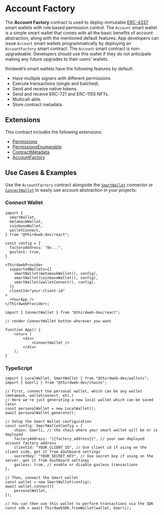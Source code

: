 # Account Factory

The **Account Factory** contract is used to deploy immutable [ERC-4337](https://eips.ethereum.org/EIPS/eip-4337) smart wallets with role based permission control.
The `Account` smart wallet is a simple smart wallet that comes with all the basic benefits of account abstraction, along with the mentioned default features. App developers can issue `Account` smart wallets programmatically by deploying an `AccountFactory` smart contract.
The `Account` smart contract is non-upgradeable. Developers should use this wallet if they do not anticipate making any future upgrades to their users' wallets.

thirdweb’s smart wallets have the following features by default:

- Have multiple signers with different permissions
- Execute transactions (single and batched).
- Send and receive native tokens.
- Send and receive ERC-721 and ERC-1155 NFTs.
- Multicall-able.
- Store contract metadata.

## Extensions

This contract includes the following extensions:

- [Permissions](/contracts/build/extensions/general/Permissions)
- [PermissionsEnumerable](/contracts/build/extensions/general/Permissionsenumerable)
- [ContractMetadata](/contracts/build/extensions/general/ContractMetadata)
- [AccountFactory](/contracts/build/extensions/erc-4337/SmartWallet-factory)

## Use Cases & Examples

Use the `AccountFactory` contract alongside the [`SmartWallet`](/wallet/smart-wallet) connector or [`ConnectWallet`](/react/latest/components/ConnectWallet) to easily use account abstraction in your projects:

### Connect Wallet

```tsx
import {
  smartWallet,
  metamaskWallet,
  coinbaseWallet,
  walletConnect,
} from "@thirdweb-dev/react";

const config = {
  factoryAddress: "0x...",
  gasless: true,
}

<ThirdwebProvider
  supportedWallets={[
    smartWallet(metamaskWallet(), config),
    smartWallet(coinbaseWallet(), config),
    smartWallet(walletConnect(), config),
  ]}
  clientId="your-client-id"
>
  <YourApp />
</ThirdwebProvider>;
```

```tsx
import { ConnectWallet } from "@thirdweb-dev/react";

// render ConnectWallet button wherever you want

function App() {
	return (
		<div>
			<ConnectWallet />
		</div>
	);
}
```

### TypeScript

```tsx
import { LocalWallet, SmartWallet } from "@thirdweb-dev/wallets";
import { Goerli } from "@thirdweb-dev/chains";

// First, connect the personal wallet, which can be any wallet (metamask, walletconnect, etc.)
// Here we're just generating a new local wallet which can be saved later
const personalWallet = new LocalWallet();
await personalWallet.generate();

// Setup the Smart Wallet configuration
const config: SmartWalletConfig = {
	chain: Goerli, // the chain where your smart wallet will be or is deployed
	factoryAddress: "{{factory_address}}", // your own deployed account factory address
	clientId: "YOUR_CLIENT_ID", // Use client id if using on the client side, get it from dashboard settings
	secretKey: "YOUR_SECRET_KEY", // Use secret key if using on the server, get it from dashboard settings
	gasless: true, // enable or disable gasless transactions
};

// Then, connect the Smart wallet
const wallet = new SmartWallet(config);
await wallet.connect({
	personalWallet,
});

// You can then use this wallet to perform transactions via the SDK
const sdk = await ThirdwebSDK.fromWallet(wallet, Goerli);
```
